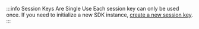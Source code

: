:::info Session Keys Are Single Use
Each session key can only be used once. If you need to initialize a new SDK instance, [create a new session key](/1-click-signup/guides/sdk-integration#1-create-a-session-key).
:::